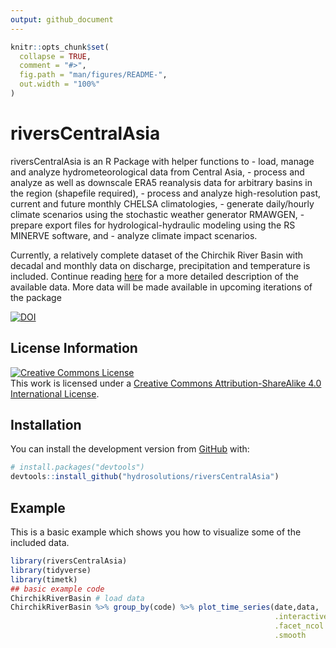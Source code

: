 ```yaml
---
output: github_document
---
```


<!-- README.md is generated from README.Rmd. Please edit that file -->

```r
knitr::opts_chunk$set(
  collapse = TRUE,
  comment = "#>",
  fig.path = "man/figures/README-",
  out.width = "100%"
)
```

# riversCentralAsia

<!-- badges: start -->
<!-- badges: end -->

riversCentralAsia is an R Package with helper functions to 
- load, manage and analyze hydrometeorological data from Central Asia,
- process and analyze as well as downscale ERA5 reanalysis data for arbitrary basins in the region (shapefile required),
- process and analyze high-resolution past, current and future monthly CHELSA climatologies,
- generate daily/hourly climate scenarios using the stochastic weather generator RMAWGEN,
- prepare export files for hydrological-hydraulic modeling using the RS MINERVE software, and 
- analyze climate impact scenarios.

Currently, a relatively complete dataset of the Chirchik River Basin with decadal and monthly data on discharge, precipitation and temperature is included. Continue reading [here](doc/data_documentation.Rmd) for a more detailed description of the available data. More data will be made available in upcoming iterations of the package

[![DOI](https://zenodo.org/badge/DOI/10.5281/zenodo.4667422.svg)](https://doi.org/10.5281/zenodo.4667422)

## License Information

<a rel="license" href="http://creativecommons.org/licenses/by-sa/4.0/"><img alt="Creative Commons License" style="border-width:0" src="https://i.creativecommons.org/l/by-sa/4.0/88x31.png" /></a><br />This work is licensed under a <a rel="license" href="http://creativecommons.org/licenses/by-sa/4.0/">Creative Commons Attribution-ShareAlike 4.0 International License</a>.

## Installation

You can install the development version from [GitHub](https://github.com/) with:

``` r
# install.packages("devtools")
devtools::install_github("hydrosolutions/riversCentralAsia")
```
## Example

This is a basic example which shows you how to visualize some of the included data.

```r
library(riversCentralAsia)
library(tidyverse)
library(timetk)
## basic example code
ChirchikRiverBasin # load data
ChirchikRiverBasin %>% group_by(code) %>% plot_time_series(date,data,
                                                           .interactive = FALSE,
                                                           .facet_ncol  = 2,
                                                           .smooth      = FALSE)
```

